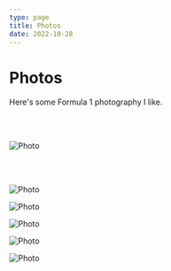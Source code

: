 ```yaml
---
type: page
title: Photos
date: 2022-10-28
---
```


# Photos

Here's some Formula 1 photography I like.

<br></br>


<Image
  src="/images/fans.jpg"
  alt="Photo"
  width={1125}
  height={750}
  priority
  className="next-image"
/>

<br></br>

<Image
  src="/images/special-f175.jpg"
  alt="Photo"
  width={1125}
  height={750}
  priority
  className="next-image"
/>

<Image
    src="/images/mclarenspecial.jpg"
    alt="Photo"
    width={1125}
    height={750}
    priority
    className="next-image"
/>

<Image
    src="/images/mclaren-marinabay.jpg"
    alt="Photo"
    width={1125}
    height={750}
    priority
    className="next-image"
/>

<Image
    src="/images/WPW_2021_Turkey_1.png"
    alt="Photo"
    width={1125}
    height={750}
    priority
    className="next-image"
/>

<Image
    src="/images/safetycar.jpg"
    alt="Photo"
    width={1125}
    height={750}
    priority
    className="next-image"
/>